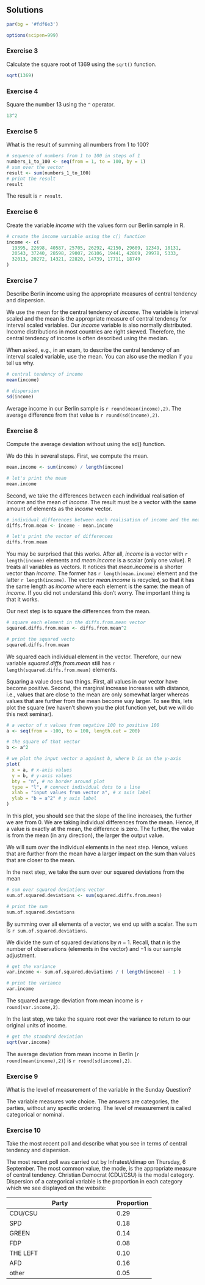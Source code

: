 ## Solutions

```r
par(bg = '#fdf6e3')
```

```r
options(scipen=999)
```

### Exercise 3

Calculate the square root of 1369 using the `sqrt()` function.

```r
sqrt(1369)
```

### Exercise 4

Square the number 13 using the `^` operator.

```r
13^2
```

### Exercise 5

What is the result of summing all numbers from 1 to 100?

```r
# sequence of numbers from 1 to 100 in steps of 1
numbers_1_to_100 <- seq(from = 1, to = 100, by = 1)
# sum over the vector
result <- sum(numbers_1_to_100)
# print the result
result
```

The result is `r result`.

### Exercise 6

Create the variable *income* with the values form our Berlin sample in R.

```r
# create the income variable using the c() function
income <- c(
  19395, 22698, 40587, 25705, 26292, 42150, 29609, 12349, 18131, 
  20543, 37240, 28598, 29007, 26106, 19441, 42869, 29978, 5333, 
  32013, 20272, 14321, 22820, 14739, 17711, 18749
)
```


### Exercise 7

Describe Berlin income using the appropriate measures of central tendency and dispersion.

We use the mean for the central tendency of *income*. The variable is interval scaled and the mean is the appropriate measure of central tendency for interval scaled variables. Our *income* variable is also normally distributed. Income distributions in most countries are right skewed. Therefore, the central tendency of income is often described using the median. 

When asked, e.g., in an exam, to describe the central tendency of an interval scaled variable, use the mean. You can also use the median if you tell us why.

```r
# central tendency of income
mean(income)

# dispersion
sd(income)
```

Average income in our Berlin sample is `r round(mean(income),2)`. The average difference from that value is `r round(sd(income),2)`. 

### Exercise 8

Compute the average deviation without using the sd() function.

We do this in several steps. First, we compute the mean.

```r
mean.income <- sum(income) / length(income)

# let's print the mean
mean.income
```

Second, we take the differences between each individual realisation of income and the mean of *income*. The result must be a vector with the same amount of elements as the *income* vector.

```r
# individual differences between each realisation of income and the mean of income
diffs.from.mean <- income - mean.income

# let's print the vector of differences
diffs.from.mean
```

You may be surprised that this works. After all, *income* is a vector with `r length(income)` elements and *mean.income* is a scalar (only one value). R treats all variables as vectors. It notices that *mean.income* is a shorter vector than *income*. The former has `r length(mean.income)` element and the latter `r length(income)`. The vector *mean.income* is recycled, so that it has the same length as *income* where each element is the same: the mean of *income*. If you did not understand this don't worry. The important thing is that it works.

Our next step is to square the differences from the mean. 

```r
# square each element in the diffs.from.mean vector
squared.diffs.from.mean <- diffs.from.mean^2

# print the squared vecto
squared.diffs.from.mean
```

We squared each individual element in the vector. Therefore, our new variable *squared.diffs.from.mean* still has `r length(squared.diffs.from.mean)` elements.

Squaring a value does two things. First, all values in our vector have become positive. Second, the marginal increase increases with distance, i.e., values that are close to the mean are only somewhat larger whereas values that are further from the mean become way larger. To see this, lets plot the square (we haven't shown you the plot function yet, but we will do this next seminar).

```r
# a vector of x values from negative 100 to positive 100
a <- seq(from = -100, to = 100, length.out = 200)

# the square of that vector
b <- a^2

# we plot the input vector a against b, where b is on the y-axis
plot(
  x = a, # x-axis values
  y = b, # y-axis values
  bty = "n", # no border around plot
  type = "l", # connect individual dots to a line
  xlab = "input values from vector a", # x axis label
  ylab = "b = a^2" # y axis label
)
```

In this plot, you should see that the slope of the line increases, the further we are from 0. We are taking individual differences from the mean. Hence, if a value is exactly at the mean, the difference is zero. The further, the value is from the mean (in any direction), the larger the output value.

We will sum over the individual elements in the next step. Hence, values that are further from the mean have a larger impact on the sum than values that are closer to the mean.

In the next step, we take the sum over our squared deviations from the mean
```r
# sum over squared deviations vector
sum.of.squared.deviations <- sum(squared.diffs.from.mean)

# print the sum
sum.of.squared.deviations
```

By summing over all elements of a vector, we end up with a scalar. The sum is `r sum.of.squared.deviations`.

We divide the sum of squared deviations by $n-1$. Recall, that $n$ is the number of observations (elements in the vector) and $-1$ is our sample adjustment.

```r
# get the variance
var.income <- sum.of.squared.deviations / ( length(income) - 1 )

# print the variance
var.income
```

The squared average deviation from mean income is `r round(var.income,2)`.

In the last step, we take the square root over the variance to return to our original units of income.

```r
# get the standard deviation
sqrt(var.income)
```

The average deviation from mean income in Berlin (`r round(mean(income),2)`) is `r round(sd(income),2)`.


### Exercise 9

What is the level of measurement of the variable in the Sunday Question?
  
The variable measures vote choice. The answers are categories, the parties, without any specific ordering. The level of measurement is called categorical or nominal.


### Exercise 10

Take the most recent poll and describe what you see in terms of central tendency and dispersion.

The most recent poll was carried out by Infratest/dimap on Thursday, 6 September. The most common value, the mode, is the appropriate measure of central tendency. Christian Democrat (CDU/CSU) is the modal category. Dispersion of a categorical variable is the proportion in each category which we see displayed on the website:
  
  
  |Party |Proportion|
  |-----------------------------------------------------------------|-----------------------|
  |CDU/CSU|0.29|
  |SPD|0.18|
  |GREEN|0.14|
  |FDP|0.08|
  |THE LEFT|0.10|
  |AFD|0.16|
  |other|0.05|
  